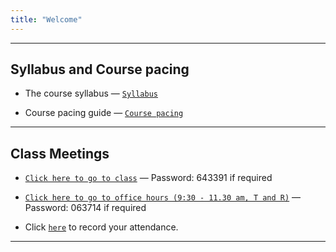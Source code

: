 ```yaml
---
title: "Welcome"
---
```


***

## **Syllabus and Course pacing**

* The course syllabus --- [`Syllabus`](STT3250Fall2020Syllabus.html) 

* Course pacing guide --- [`Course pacing`](CoursePacing.html) 

***

## **Class Meetings**

* [`Click here to go to class`](https://appstate.zoom.us/j/97258906066?pwd=QjBxK3FsT3NBYWtHZTQ2d2tHaUNadz09) --- Password: 643391 if required
* [`Click here to go to office hours (9:30 - 11.30 am, T and R)`](https://appstate.zoom.us/j/93441425949?pwd=aFgvbUhzZS9RbTlPcXlKcnRCRzhMdz09) --- Password: 063714 if required


* Click [`here`](https://forms.gle/542d9vgUMF9qhvGC9) to record your attendance.

 <!--* [Flow Control](./Rmarkdown/FlowControl.html)-->

<!--* [The Bootstrap](./Rmarkdown/TheBootstrap.html)-->

***

